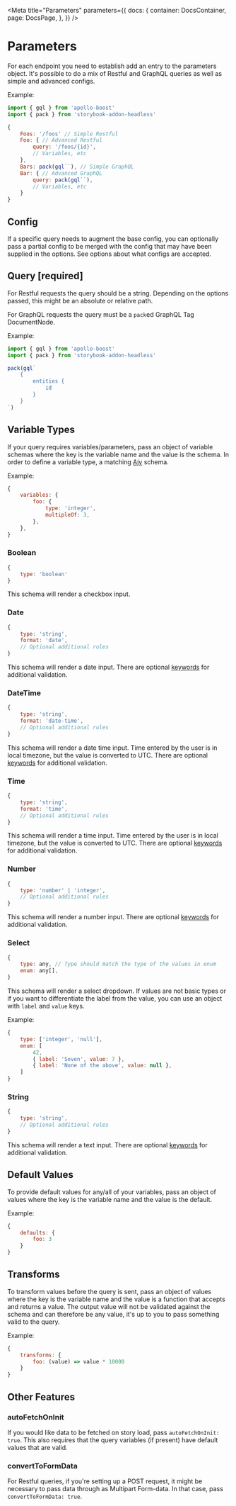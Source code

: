 
<Meta
    title="Parameters"
    parameters={{
        docs: {
            container: DocsContainer,
            page: DocsPage,
        },
    }}
/>

# Parameters

For each endpoint you need to establish add an entry to the parameters object. It's possible to do a mix of Restful and GraphQL queries as well as simple and advanced configs.

Example:

```js
import { gql } from 'apollo-boost'
import { pack } from 'storybook-addon-headless'

{
    Foos: '/foos' // Simple Restful
    Foo: { // Advanced Restful
        query: '/foos/{id}',
        // Variables, etc
    },
    Bars: pack(gql``), // Simple GraphQL
    Bar: { // Advanced GraphQL
        query: pack(gql``),
        // Variables, etc
    }
}
```

## Config

If a specific query needs to augment the base config, you can optionally pass a partial config to be merged with the config that may have been supplied in the options. See options about what configs are accepted.

## Query [required]

For Restful requests the query should be a string. Depending on the options passed, this might be an absolute or relative path.

For GraphQL requests the query must be a `pack`ed GraphQL Tag DocumentNode.

Example:

```js
import { gql } from 'apollo-boost'
import { pack } from 'storybook-addon-headless'

pack(gql`
    {
        entities {
            id
        }
    }
`)
```

## Variable Types

If your query requires variables/parameters, pass an object of variable schemas where the key is the variable name and the value is the schema. In order to define a variable type, a matching [Ajv](https://ajv.js.org/#validation-keywords) schema.

Example:

```js
{
    variables: {
        foo: {
            type: 'integer',
            multipleOf: 3,
        },
    },
}
```

### Boolean

```js
{
    type: 'boolean'
}
```

This schema will render a checkbox input.

### Date

```js
{
    type: 'string',
    format: 'date',
    // Optional additional rules
}
```

This schema will render a date input. There are optional [keywords](https://ajv.js.org/keywords.html#formatmaximum--formatminimum-and-formatexclusivemaximum--formatexclusiveminimum-proposed) for additional validation.

### DateTime

```js
{
    type: 'string',
    format: 'date-time',
    // Optional additional rules
}
```

This schema will render a date time input. Time entered by the user is in local timezone, but the value is converted to UTC. There are optional [keywords](https://ajv.js.org/keywords.html#formatmaximum--formatminimum-and-formatexclusivemaximum--formatexclusiveminimum-proposed) for additional validation.

### Time

```js
{
    type: 'string',
    format: 'time',
    // Optional additional rules
}
```

This schema will render a time input. Time entered by the user is in local timezone, but the value is converted to UTC. There are optional [keywords](https://ajv.js.org/keywords.html#formatmaximum--formatminimum-and-formatexclusivemaximum--formatexclusiveminimum-proposed) for additional validation.

### Number

```js
{
    type: 'number' | 'integer',
    // Optional additional rules
}
```

This schema will render a number input. There are optional [keywords](https://ajv.js.org/keywords.html#keywords-for-numbers) for additional validation.

### Select

```js
{
    type: any, // Type should match the type of the values in enum
    enum: any[],
}
```

This schema will render a select dropdown. If values are not basic types or if you want to differentiate the label from the value, you can use an object with `label` and `value` keys.

Example:

```js
{
    type: ['integer', 'null'],
    enum: [
        42,
        { label: 'Seven', value: 7 },
        { label: 'None of the above', value: null },
    ]
}
```

### String

```js
{
    type: 'string',
    // Optional additional rules
}
```

This schema will render a text input. There are optional [keywords](https://ajv.js.org/keywords.html#keywords-for-strings) for additional validation.

## Default Values

To provide default values for any/all of your variables, pass an object of values where the key is the variable name and the value is the default.

Example:

```js
{
    defaults: {
        foo: 3
    }
}
```

## Transforms

To transform values before the query is sent, pass an object of values where the key is the variable name and the value is a function that accepts and returns a value. The output value will not be validated against the schema and can therefore be any value, it's up to you to pass something valid to the query.

Example:

```js
{
    transforms: {
        foo: (value) => value * 10000
    }
}
```

## Other Features

### autoFetchOnInit

If you would like data to be fetched on story load, pass `autoFetchOnInit: true`. This also requires that the query variables (if present) have default values that are valid.

### convertToFormData

For Restful queries, if you're setting up a POST request, it might be necessary to pass data through as Multipart Form-data. In that case, pass `convertToFormData: true`.
